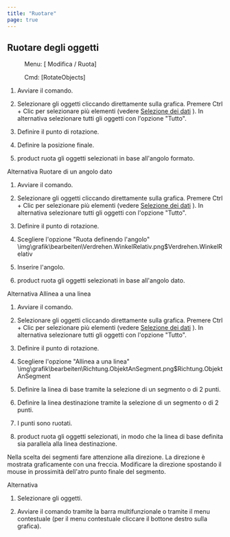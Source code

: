 ```yaml
---
title: "Ruotare"
page: true
---
```

## Ruotare degli oggetti
 <Menu> Menu: [ Modifica / Ruota] </Menu> 
 <Menu> Cmd: [RotateObjects] </Menu> 


1. Avviare il comando.

2. Selezionare gli oggetti cliccando direttamente sulla grafica. Premere <Border>Ctrl + Clic</Border>  per selezionare pi&#249; elementi (vedere 
[Selezione dei dati](../grafik/selektionvondaten)
). In alternativa selezionare tutti gli oggetti con l&#39;opzione &quot;Tutto&quot;.

3. Definire il punto di rotazione.

4. Definire la posizione finale.

5. <Placeholder>product</Placeholder> ruota gli oggetti selezionati in base all&#39;angolo formato.




Alternativa
  <Bold> Ruotare di un angolo dato </Bold> 

1. Avviare il comando.

2. Selezionare gli oggetti cliccando direttamente sulla grafica. Premere <Border>Ctrl + Clic</Border>  per selezionare pi&#249; elementi (vedere 
[Selezione dei dati](../grafik/selektionvondaten)
). In alternativa selezionare tutti gli oggetti con l&#39;opzione &quot;Tutto&quot;.

3. Definire il punto di rotazione.

4. Scegliere l&#39;opzione &quot;Ruota definendo l&#39;angolo&quot;<Image>\img\grafik\bearbeiten\Verdrehen.WinkelRelativ.png$Verdrehen.WinkelRelativ</Image>
5. Inserire l&#39;angolo.

6. <Placeholder>product</Placeholder> ruota gli oggetti selezionati in base all&#39;angolo dato.




Alternativa
  <Bold> Allinea a una linea </Bold> 

1. Avviare il comando.

2. Selezionare gli oggetti cliccando direttamente sulla grafica. Premere <Border>Ctrl + Clic</Border>  per selezionare pi&#249; elementi (vedere 
[Selezione dei dati](../grafik/selektionvondaten)
). In alternativa selezionare tutti gli oggetti con l&#39;opzione &quot;Tutto&quot;.

3. Definire il punto di rotazione.

4. Scegliere l&#39;opzione &quot;Allinea a una linea&quot;<Image>\img\grafik\bearbeiten\Richtung.ObjektAnSegment.png$Richtung.ObjektAnSegment</Image>
5. Definire la linea di base tramite la selezione di un segmento o di 2 punti.

6. Definire la linea destinazione tramite la selezione di un segmento o di 2 punti.

7. I punti sono ruotati.

8. <Placeholder>product</Placeholder> ruota gli oggetti selezionati, in modo che la linea di base definita sia parallela alla linea destinazione. 


<Success>
Nella scelta dei segmenti fare attenzione alla direzione. La direzione &#232; mostrata graficamente con una freccia. Modificare la direzione spostando il mouse in prossimit&#224; dell&#39;atro punto finale del segmento.

</Success>


   
Alternativa


1. Selezionare gli oggetti.

2. Avviare il comando tramite la barra multifunzionale o tramite il menu contestuale (per il menu contestuale cliccare il bottone destro sulla grafica).




